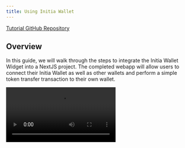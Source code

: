 ```yaml
---
title: Using Initia Wallet
---
```


[Tutorial GitHub Repository](https://github.com/initia-labs/examples/tree/main/frontend/react-wallet-widget)

## Overview

In this guide, we will walk through the steps to integrate the Initia Wallet Widget into a NextJS project. The completed webapp will allow users to connect their Initia Wallet as well as other wallets and perform a simple token transfer transaction to their own wallet.

<Frame>
<video controls src="/videos/initia_wallet_widget/using_initia_wallet_widget.mp4" />
</Frame>

## Prerequisites

- [NodeJS](https://nodejs.org)

## Project setup

First, we need to create a new template directory for our NextJS project.

```sh
npx create-next-app@latest initia-wallet-widget
```

Select "**Yes**" for all of the configuration prompts except for "Would you like to customize the default import alias".

Once the project is created, navigate into the project directory and install the dependencies. For this tutorial, we will need to use 4 libraries:

- `@initia/interwovenkit-react`: A React library that provides all the components for the Initia Wallet Widget.
- `wagmi`: A React library for managing connections to EVM wallets.
- `@tanstack/react-query`: A data-fetching library for React.
- `cosmjs-types`: A javascript library that provides message definitions for interacting with Cosmos SDK-based blockchains.

```sh
cd initia-wallet-widget
npm install @initia/interwovenkit-react wagmi @tanstack/react-query cosmjs-types
```

<Info>
When the transaction modal unmounts, the transaction gets automatically rejected.  
If `StrictMode` is on, React renders the component twice, so the transaction might get rejected immediately.  
This only happens in development mode. To avoid it, you can temporarily disable `StrictMode`.  

```ts next.config.ts
import type { NextConfig } from "next";

const nextConfig: NextConfig = {
  reactStrictMode: false,
};

export default nextConfig;
```
</Info>

Once we have the project setup, we can start developing the frontend.

## Developing

### Creating a Provider component

First, we need to create a new **client component** that will inject the CSS styles required by the widget and wrap your application into `<WagmiProvider>`, `<QueryClientProvider>` and `<InitiaWidgetProvider>`.

```tsx src/components/Providers.tsx
"use client"; // this is needed to make this a client component

import { useEffect, type PropsWithChildren } from "react";
// import the required dependencies
import { createConfig, http, WagmiProvider } from "wagmi";
import { mainnet } from "wagmi/chains";
import { QueryClient, QueryClientProvider } from "@tanstack/react-query";
import { injectStyles, InitiaWidgetProvider } from "@initia/interwovenkit-react";
import initiaWidgetStyles from "@initia/interwovenkit-react/styles.js";

// initialize wagmi and react-query
const wagmiConfig = createConfig({
  chains: [mainnet],
  transports: { [mainnet.id]: http() },
});
const queryClient = new QueryClient();


export default function Providers({ children }: PropsWithChildren) {
  // inject CSS styles for Initia Widget
  useEffect(() => {
    injectStyles(initiaWidgetStyles);
  }, []);

  // wrap your app with all the providers
  return (
    <WagmiProvider config={wagmiConfig}>
      <QueryClientProvider client={queryClient}>
        <InitiaWidgetProvider>{children}</InitiaWidgetProvider>
      </QueryClientProvider>
    </WagmiProvider>
  );
}
```

### Wrapping your app with the Provider

Then, we can wrap our project with the Provider component that we just created. This will allow us to use the hooks provided by Wallet Widget. 
To do so, we need to import the `Providers` component and wrap the `children` component in `src/app/layout.tsx` with it.

```tsx src/app/layout.tsx
import type { Metadata } from "next";
import Providers from "../components/Providers";

export const metadata: Metadata = {
  title: "Initia InterwovenKit Example",
  description: "Generated by create next app",
};

export default function RootLayout({
  children,
}: Readonly<{
  children: React.ReactNode;
}>) {
  return (
    <html lang="en">
      <body>
        <Providers>{children}</Providers>
      </body>
    </html>
  );
}
```

### Using the Wallet Widget

Once we have all the providers in place, we can use the `useInterwovenKit` hook to interact with the wallet. We will do this by modifying `src/app/page.tsx`.

First, we declare `use client` at the top of the file and import the necessary libraries and hooks.

```tsx src/app/page.tsx
'use client';

import { useState } from "react";
import { useInterwovenKit } from "@initia/interwovenkit-react";
import { MsgSend } from "cosmjs-types/cosmos/bank/v1beta1/tx";
```

- `useInterwovenKit`: The hook that we will use to interact with the widget
- `MsgSend`: A message type that is used to send tokens from one wallet to another.

Finally, we will implement the Home component that will house our webapp functionality. We begin by declaring the the necessary state variables.

```tsx src/app/page.tsx
const { address, openConnect, openWallet, requestTxBlock } = useInterwovenKit();
const [isLoading, setIsLoading] = useState(false);
const [transactionHash, setTransactionHash] = useState<string | null>(null);
```

- `address`: The Initia address of the connected wallet.
- `openConnect`: A function that we can use to open the wallet connect modal.
- `openWallet`: A function that allows us to open the wallet widget modal.
- `requestTxBlock`: A function that allows us to request a transaction from the wallet.
- `isLoading`: A state variable that indicates whether the transaction is being requested.
- `transactionHash`: A state variable that stores the transaction hash.

Then, we implement a `send` function that will send a transaction to the wallet. The function will check if the wallet is connected, and if it is, it will request a transaction to send 1000000 `uinit` (1 INIT) from the wallet to itself.

```tsx src/app/page.tsx
const send = async () => {
  if (!initiaAddress) return;

  setIsLoading(true);

  // create the MsgSend
  const messages = [
    {
      typeUrl: "/cosmos.bank.v1beta1.MsgSend",
      value: MsgSend.fromPartial({
        fromAddress: initiaAddress,
        toAddress: initiaAddress,
        amount: [{ amount: "1000000", denom: "uinit" }],
      }),
    },
  ];

  try {
    // sign and broadcast tx
    const { transactionHash: hash } = await requestTxBlock({ messages, memo: "Hello world!" });
    setTransactionHash(hash);
    console.log("Transaction successful: ", hash);
  } catch (error) {
    console.error("Transaction failed: ", error);
  } finally {
    setIsLoading(false);
  }
};
```

Finally, we return the component that will be exposed to the user. The example component below renders a simple user interface for wallet interaction:
- If no wallet is connected, it displays a "Connect" button.
- Once connected, it shows the user's address and a "Send 1 INIT" button.
- The send button triggers a transaction sending 1 INIT to the user's own address.
- After a successful transaction, it displays the transaction hash with a link to the block explorer.

```tsx src/app/page.tsx
return (
    <main className="flex min-h-screen flex-col items-center p-24 bg-white">
      <div className="z-10 max-w-5xl w-full items-center justify-start font-mono text-sm flex flex-col mb-auto">
        {initiaAddress ? (
          <div className="flex flex-col space-y-4">
            <button
              onClick={openWallet}
              className="bg-transparent text-black font-bold py-2 px-4 rounded border border-black h-[10vh] flex items-center justify-center"
            >
              {initiaAddress}
            </button>
            <button
              onClick={send}
              disabled={isLoading}
              className="bg-transparent text-black font-bold py-2 px-4 rounded border border-black h-[10vh] flex items-center justify-center disabled:opacity-50"
            >
              {isLoading ? 'Sending...' : 'Send 1 INIT'}
            </button>
            {transactionHash && (
              <p className="text-green-600">
                Transaction successful:{' '}
                <a
                  href={`https://scan.initia.xyz/initiation-2/txs/${transactionHash}`}
                  target="_blank"
                  rel="noopener noreferrer"
                  className="underline"
                >
                  {transactionHash}
                </a>
              </p>
            )}
          </div>
        ) : (
          <button
            onClick={openConnect}
            className="bg-transparent text-black font-bold py-2 px-4 rounded border border-black h-[10vh] flex items-center justify-center"
          >
            Connect
          </button>
        )}
      </div>
    </main>
);
```

The final `src/app/layout.tsx`, `src/app/page.tsx` and `src/components/Providers.tsx` file should look like the following:

<CodeGroup>
```tsx src/app/page.tsx
"use client";

import { useInterwovenKit } from "@initia/interwovenkit-react";
import { MsgSend } from "cosmjs-types/cosmos/bank/v1beta1/tx";
import { useState } from "react";

export default function Home() {
  const { initiaAddress, openConnect, openWallet, requestTxBlock } =
    useInterwovenKit();
  const [isLoading, setIsLoading] = useState(false);
  const [transactionHash, setTransactionHash] = useState<string | null>(null);

  const send = async () => {
    if (!initiaAddress) return;

    setIsLoading(true);

    // create the MsgSend
    const messages = [
      {
        typeUrl: "/cosmos.bank.v1beta1.MsgSend",
        value: MsgSend.fromPartial({
          fromAddress: initiaAddress,
          toAddress: initiaAddress,
          amount: [{ amount: "1000000", denom: "uinit" }],
        }),
      },
    ];

    try {
      // sign and broadcast tx
      const { transactionHash: hash } = await requestTxBlock({
        messages,
        memo: "Hello world!",
      });
      setTransactionHash(hash);
      console.log("Transaction successful: ", hash);
    } catch (error) {
      console.error("Transaction failed: ", error);
    } finally {
      setIsLoading(false);
    }
  };

  return (
    <main className="flex min-h-screen flex-col items-center p-24 bg-white">
      <div className="z-10 max-w-5xl w-full items-center justify-start font-mono text-sm flex flex-col mb-auto">
        {initiaAddress ? (
          <div className="flex flex-col space-y-4">
            <button
              onClick={openWallet}
              className="bg-transparent text-black font-bold py-2 px-4 rounded border border-black h-[10vh] flex items-center justify-center"
            >
              {initiaAddress}
            </button>
            <button
              onClick={send}
              disabled={isLoading}
              className="bg-transparent text-black font-bold py-2 px-4 rounded border border-black h-[10vh] flex items-center justify-center disabled:opacity-50"
            >
              {isLoading ? "Sending..." : "Send 1 INIT"}
            </button>
            {transactionHash && (
              <p className="text-green-600">
                Transaction successful:{" "}
                <a
                  href={`https://scan.initia.xyz/initiation-2/txs/${transactionHash}`}
                  target="_blank"
                  rel="noopener noreferrer"
                  className="underline"
                >
                  {transactionHash}
                </a>
              </p>
            )}
          </div>
        ) : (
          <button
            onClick={openConnect}
            className="bg-transparent text-black font-bold py-2 px-4 rounded border border-black h-[10vh] flex items-center justify-center"
          >
            Connect
          </button>
        )}
      </div>
    </main>
  );
}
```
```tsx src/app/layout.tsx
import type { Metadata } from "next";
import Providers from "../components/Providers";

export const metadata: Metadata = {
  title: "Create Next App",
  description: "Generated by create next app",
};

export default function RootLayout({
  children,
}: Readonly<{
  children: React.ReactNode;
}>) {
  return (
    <html lang="en">
      <body>
        <Providers>{children}</Providers>
      </body>
    </html>
  );
}

```
```tsx src/components/Providers.tsx
"use client"; // this is needed to make this a client component

import { useEffect, type PropsWithChildren } from "react";
// import the required dependencies
import { createConfig, http, WagmiProvider } from "wagmi";
import { mainnet } from "wagmi/chains";
import { QueryClient, QueryClientProvider } from "@tanstack/react-query";
import { injectStyles, InitiaWidgetProvider } from "@initia/interwovenkit-react";
import initiaWidgetStyles from "@initia/interwovenkit-react/styles.js";

// initialize wagmi and react-query
const wagmiConfig = createConfig({
  chains: [mainnet],
  transports: { [mainnet.id]: http() },
});
const queryClient = new QueryClient();

export default function Providers({ children }: PropsWithChildren) {
  // inject CSS styles for Initia Widget
  useEffect(() => {
    injectStyles(initiaWidgetStyles);
  }, []);

  // wrap your app with all the providers
  return (
    <WagmiProvider config={wagmiConfig}>
      <QueryClientProvider client={queryClient}>
        <InitiaWidgetProvider>{children}</InitiaWidgetProvider>
      </QueryClientProvider>
    </WagmiProvider>
  );
}
```
```ts next.config.ts
import type { NextConfig } from "next";

const nextConfig: NextConfig = {
  reactStrictMode: true,
};

export default nextConfig;
```
</CodeGroup>

You can then run the project with `npm run dev` and navigate to `http://localhost:3000` to see the project in action. If everything is working correctly, you should see an interface similar to the following:

<Frame>
![Initia Wallet Widget](/images/wallet-widget/wallet_widget_connect.png)
</Frame>

Clicking on "Connect" will open the wallet selector


<Frame>
![Initia Wallet Widget](/images/wallet-widget/wallet_widget_wallets.png)
</Frame>

Once a wallet is connected, clicking on "Send 1 INIT" will send a transaction to the wallet.

<Frame>
![Initia Wallet Widget](/images/wallet-widget/wallet_widget_connected.png)
</Frame>

Once the transaction is sent, the transaction hash will be displayed in the interface.

<Frame>
![Initia Wallet Widget](/images/wallet-widget/wallet_widget_success.png)
</Frame>

And that's it! You have successfully integrated the Initia Wallet Widget into your NextJS project. You can further extend this example in various ways, such as:

- Showing the user's INIT balance when the wallet is connected.
- Preventing the user from sending transactions if they do not have enough INIT balance.
- Allowing users to specify the amount of INIT to send and the destination address

and more.
